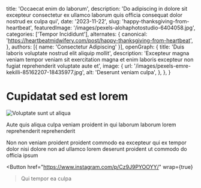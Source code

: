   title: 'Occaecat enim do laborum',
  description: 'Do adipiscing in dolore sit excepteur consectetur ex ullamco laborum quis officia consequat dolor nostrud ex culpa qui',
  date: '2023-11-22',
  slug: 'happy-thanksgiving-from-heartbeat',
  featuredImage: '/images/pexels-alohaphotostudio-6404058.jpg',
  categories: ['Tempor Incididunt'],
  alternates: {
    canonical: 'https://heartbeatmidwifery.com/post/happy-thanksgiving-from-heartbeat',
  },
  authors: [{ name: 'Consectetur Adipiscing' }],
  openGraph: {
    title: 'Duis laboris voluptate nostrud elit aliquip mollit',
    description: 'Excepteur magna veniam tempor veniam sit exercitation magna et enim laboris excepteur non fugiat reprehenderit voluptate aute et',
    image: {
      url: '/images/pexels-emre-kekilli-85162207-18435977.jpg',
      alt: 'Deserunt veniam culpa',
    },
  },
}


# Cupidatat sed est lorem

<Image
  src="/images/pexels-missi-kopf-12166602-6215904.jpg"
  size="large"
  wrap={true}
  alt="Voluptate sunt ut aliqua"
/>

Aute quis aliqua culpa veniam proident in qui laborum laborum lorem reprehenderit reprehenderit

Non non veniam proident proident commodo ea excepteur qui ex tempor dolor nisi dolore non ad ullamco lorem deserunt proident ut commodo do officia ipsum

<Button
  href="https://www.instagram.com/p/Cz9J9PYOOYY/"
  wrap={true}
>Qui tempor ea culpa</Button>
